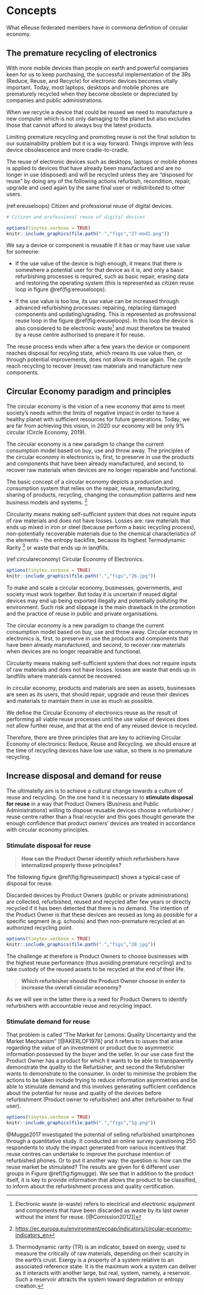 # Concepts

What eReuse federated members have in commona definition of circular economy.

## The premature recycling of electronics

With more mobile devices than people on earth and powerful companies keen for us to keep purchasing, the successful implementation of the 3Rs (Reduce, Reuse, and Recycle) for electronic devices becomes vitally important. Today, most laptops, desktops and mobile phones are prematurely recycled when they become obsolete or depreciated by companies and public administrations.

When we recycle a device that could be reused we need to manufacture a new computer which is not only damaging to the planet but also excludes those that cannot afford to always buy the latest products.

Limiting premature recycling and promoting reuse is not the final solution to our sustainability problem but it is a way forward. Things improve with less device obsolescence and more cradle-to-cradle.

The reuse of electronic devices such as desktops, laptops or mobile phones is applied to devices that have already been manufactured and are no longer in use (disposed) and will be recycled unless they are "disposed for reuse" by doing any of the following actions refurbish, recondition, repair, upgrade and used again by the same final user or redistributed to other users.

(ref:ereuseloops) Citizen and professional reuse of digital devices.


```r
# Citizen and professional reuse of digital devices

options(tinytex.verbose = TRUE)
knitr::include_graphics(file.path(".","figs","27-mod1.png"))
```

We say a device or component is reusable if it has or may have use value for someone:

- If the use value of the device is high enough, it means that there is somewhere a potential user for that device as it is, and only a basic refurbishing processes is required, such as basic repair, erasing data and restoring the operating system (this is represented as citizen reuse loop in figure \@ref(fig:ereuseloops). 

- If the use value is too low, its use value can be increased through advanced refurbishing processes: repairing, replacing damaged components and updating/ugrading. This is represented as professional reuse loop in the figure \@ref(fig:ereuseloops). In this loop the device is also considered to be electronic waste[^ewaste-1] and must therefore be treated by a reuse centre authorised to prepare it for reuse.

[^ewaste-1]: Electronic waste (e-waste) refers to electrical and electronic equipment and components that have been discarded as waste by its last owner without the intent for reuse. [@Comission2012]] 

The reuse process ends when after a few years the device or component reaches disposal for recyling state, which means its use value then, or through potential improvements, does not allow its reuse again. The cycle reach recycling to recover (reuse) raw materials and manufacture new components.

## Circular Economy paradigm and principles

The circular economy is the vision of a new economy that aims to meet society's needs within the limits of negative impact in order to have a healthy planet with sufficient resources for future generations. Today, we are far from achieving this vision, in 2020 our economy will be only 9% circular (Circle Economy, 2019).

The circular economy is a new paradigm to change the current consumption model based on buy, use and throw away. The principles of the circular economy in electronics is, first, to preserve in use the products and components that have been already manufactured, and second, to recover raw materials when devices are no longer repairable and functional.

The basic concept of a circular economy depicts a production and consumption system that relies on the repair, reuse, remanufacturing, sharing of products, recycling, changing the consumption patterns and new business models and systems. [^concepts-1]

[^concepts-1]: <https://ec.europa.eu/environment/ecoap/indicators/circular-economy-indicators_en>

Circularity means making self-sufficient system that does not require inputs of raw materials and does not have losses. Losses are: raw materials that ends up mixed in iron or steel (because perform a basic recycling process), non-potentially recoverable materials due to the chemical characteristics of the elements - the entropy backfire, because its highest Termodynamic Rarity [^concepts-2] or waste that ends up in landfills.

[^concepts-2]: Thermodynamic rarity (TR) is an indicator, based on exergy, used to measure the critically of raw materials, depending on their scarcity in the earth's crust. Exergy is a property of a system relative to an associated reference state. It is the maximum work a system can deliver as it interacts with another large, but     real, system, namely, a reservoir. Such a reservoir attracts the system toward degradation or entropy creation.

(ref:circulareconomy) Circular Economy of Electronics.


```r
options(tinytex.verbose = TRUE)
knitr::include_graphics(file.path(".","figs","26.jpg"))
```

To make and scale a circular economy, businesses, governments, and society must work together. But today it is uncertain if reused digital devices may end up being exported illegally and potentially polluting the environment. Such risk and slippage is the main drawback in the promotion and the practice of reuse in public and private organisations.

The circular economy is a new paradigm to change the current consumption model based on buy, use and throw away. Circular economy in electronics is, first, to preserve in use the products and components that have been already manufactured, and second, to recover raw materials when devices are no longer repairable and functional.

Circularity means making self-sufficient system that does not require inputs of raw materials and does not have losses. losses are waste that ends up in landfills where materials cannot be recovered.

In circular economy, products and materials are seen as assets, businesses are seen as its users, that should repair, upgrade and reuse their devices and materials to maintain them in use as much as possible.

We define the Circular Economy of electronics reuse as the result of performing all viable reuse processes until the use value of devices does not allow further reuse, and that at the end of any reused device is recycled.

Therefore, there are three principles that are key to achieving Circular Economy of electronics: Reduce, Reuse and Recycling. we should ensure at the time of recycling devices have low use value, so there is no premature recycling.

## Increase disposal and demand for reuse

The ultimatelly aim is to achieve a cultural change towards a culture of reuse and recycling. On the one hand it is necessary to **stimulate disposal for reuse** in a way that Product Owners (Business and Public Administrations) willing to dispose reusable devices choose a refurbisher / reuse centre rather than a final recycler and this goes thought generate the enough confidence that product owners' devices are treated in accordance with circular economy principles.

### Stimulate disposal for reuse

> **How can the Product Owner identify which refurbishers have internalized properly these principles?**

The following figure \@ref(fig:figreuseimpact) shows a typical case of disposal for reuse.

Discarded devices by Product Owners (public or private administrations) are collected, refurbished, reused and recycled after few years or directly recycled if it has been detected that there is no demand. The intention of the Product Owner is that these devices are reused as long as possible for a specific segment (e.g. schools) and then non-premature recycled at an authorized recycling point.

```r
options(tinytex.verbose = TRUE)
knitr::include_graphics(file.path(".","figs","28.jpg"))
```

The challenge at therefore is Product Owners to choose businesses with the highest reuse performance (thus avoiding premature recycling) and to take custody of the reused assets to be recycled at the end of their life.

> **Which refurbisher should the Product Owner choose in order to increase the overall circular economy?**

As we will see in the latter there is a need for Product Owners to identify refurbishers with accountable reuse and recycling impact.

### Stimulate demand for reuse

That problem is called "The Market for Lemons: Quality Uncertainty and the Market Mechanism" [@AKERLOF1978] and it refers to issues that arise regarding the value of an investment or product due to asymmetric information possessed by the buyer and the seller. In our use case first the Product Owner has a product for which it wants to be able to transparently demonstrate the quality to the Refurbisher, and second the Refubrisher wants to demonstrate to the consumer. In order to minimise the problem the actions to be taken include trying to reduce information asymmetries and be able to stimulate demand and this involves generating sufficient confidence about the potential for reuse and quality of the devices before refurbishment (Product owner to refurbisher) and after (refurbisher to final user).

```r
options(tinytex.verbose = TRUE)
knitr::include_graphics(file.path(".","figs","1g.png"))
```

@Mugge2017 investigated the potential of selling refurbished smartphones through a quantitative study. It conducted an online survey questioning 250 respondents to study the impact generated from various incentives that reuse centres can undertake to improve the purchase intention of refurbished phones. Or to put it another way: the question is: how can the reuse market be stimulated? The results are given for 6 different user groups in Figure \@ref(fig:figmugge). We see that in addition to the product itself, it is key to provide information that allows the product to be classified, to inform about the refurbishment process and quality certification.


